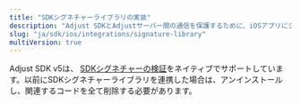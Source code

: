 ```yaml
---
title: "SDKシグネチャーライブラリの実装"
description: "Adjust SDKとAdjustサーバー間の通信を保護するために、iOSアプリにシグネチャーライブラリを追加します。"
slug: "ja/sdk/ios/integrations/signature-library"
multiVersion: true
---
```


Adjust SDK v5は、 [SDKシグネチャーの検証](https://help.adjust.com/ja/article/sdk-signature)をネイティブでサポートしています。以前にSDKシグネチャーライブラリを連携した場合は、アンインストールし、関連するコードを全て削除する必要があります。
